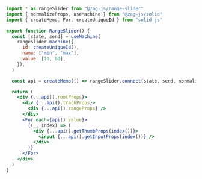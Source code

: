 ```jsx
import * as rangeSlider from "@zag-js/range-slider"
import { normalizeProps, useMachine } from "@zag-js/solid"
import { createMemo, For, createUniqueId } from "solid-js"

export function RangeSlider() {
  const [state, send] = useMachine(
    rangeSlider.machine({
      id: createUniqueId(),
      name: ["min", "max"],
      value: [10, 60],
    }),
  )

  const api = createMemo(() => rangeSlider.connect(state, send, normalizeProps))

  return (
    <div {...api().rootProps}>
      <div {...api().trackProps}>
        <div {...api().rangeProps} />
      </div>
      <For each={api().value}>
        {(_, index) => (
          <div {...api().getThumbProps(index())}>
            <input {...api().getInputProps(index())} />
          </div>
        )}
      </For>
    </div>
  )
}
```
